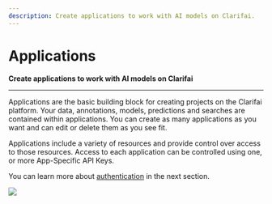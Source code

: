 ```yaml
---
description: Create applications to work with AI models on Clarifai.
---
```


# Applications

**Create applications to work with AI models on Clarifai**
<hr />

Applications are the basic building block for creating projects on the Clarifai platform. Your data, annotations, models, predictions and searches are contained within applications. You can create as many applications as you want and can edit or delete them as you see fit.

Applications include a variety of resources and provide control over access to those resources. Access to each application can be controlled using one, or more App-Specific API Keys.

You can learn more about [authentication](../authentication/) in the next section.

![](/img/applications.jpg)

